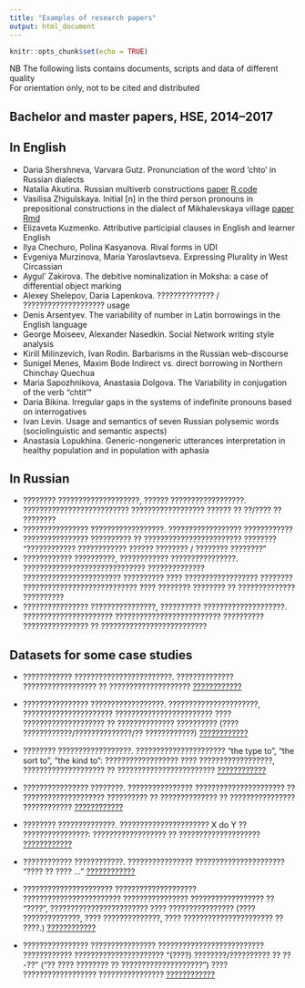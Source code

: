 ```yaml
---
title: "Examples of research papers"
output: html_document
---
```


```r
knitr::opts_chunk$set(echo = TRUE)
```

NB The following lists contains documents, scripts and data of different quality    
For orientation only, not to be cited and distributed      

## Bachelor and master papers, HSE, 2014--2017  

## In English  
* Daria Shershneva, Varvara Gutz. Pronunciation of the word 'chto' in Russian dialects  
* Natalia Akutina. Russian multiverb constructions [paper](https://agricolamz.github.io/2018-MAG_R_course/projects_examples/Akutina_Russian_serial_constructions.pdf) [R code](https://agricolamz.github.io/2018-MAG_R_course/projects_examples/Akutina_Russian_serial_constructions.R)   
* Vasilisa Zhigulskaya. Initial [n] in the third person pronouns in prepositional constructions in the dialect of Mikhalevskaya village [paper](https://agricolamz.github.io/2018-MAG_R_course/projects_examples/Zhigulskaya_pronouns.html) [Rmd](https://agricolamz.github.io/2018-MAG_R_course/projects_examples/Zhigulskaya_pronouns.Rmd)    
* Elizaveta Kuzmenko. Attributive participial clauses in English and learner English  
* Ilya Chechuro, Polina Kasyanova. Rival forms in UDI  
* Evgeniya Murzinova, Maria Yaroslavtseva. Expressing Plurality in West Circassian  
* Aygul' Zakirova. The debitive nominalization in Moksha: a case of differential object marking  
* Alexey Shelepov, Daria Lapenkova. ?????????????? / ???????????????????? usage  
* Denis Arsentyev. The variability of number in Latin borrowings in the English language  
* George Moiseev, Alexander Nasedkin. Social Network writing style analysis  
* Kirill Milinzevich, Ivan Rodin. Barbarisms in the Russian web-discourse  
* Sunigel Menes, Maxim Bode Indirect vs. direct borrowing in Northern Chinchay Quechua  
* Maria Sapozhnikova, Anastasia Dolgova. The Variability in conjugation of the verb "chtit'"  
* Daria Bikina. Irregular gaps in the systems of indefinite pronouns based on interrogatives  
* Ivan Levin. Usage and semantics of seven Russian polysemic words (sociolinguistic and semantic aspects)  
* Anastasia Lopukhina. Generic-nongeneric utterances interpretation in healthy population and in population with aphasia   

## In Russian
* ???????? ????????????????????, ?????? ??????????????????. ?????????????????????????? ?????????????????? ?????? ?? ??/???? ?? ????????  
* ???????????????? ??????????????????. ?????????????????? ???????????? ???????????????? ?????????? ?? ???????????????????????? ???????? "???????????? ???????????? ?????? ???????? / ???????? ????????"  
* ???????????? ??????????, ???????????? ????????????????. ?????????????????????????????? ?????????????? ???????????????????????? ?????????? ???? ?????????????????? ???????? ???????????????????????????? ???? ???????? ???????? ?? ?????????????? ??????????  
* ???????????????? ????????????????, ?????????? ????????????????????. ?????????????????????? ?????????????????????????? ?????????? ???????????????? ?? ??????????????????????????  

## Datasets for some case studies  

* ???????????? ????????????????????????. ?????????????? ?????????????????? ?? ????????????????????	[????????????](https://drive.google.com/drive/folders/0B_wha02nRkzkQUZsZXVhV1NIeVE)

* ???????????????? ??????????????????.	??????????????????????, ?????????????????????? ???????????????????????? ???? ???????????????????? ?? ?????????????? ?????????? (???? ????????????/??????????????/?? ????????????) [????????????](https://drive.google.com/drive/folders/0B21wcBDQwYJbekpfRGVSM1JHOUk?usp=sharing)

* ???????? ??????????????????.	?????????????????????? "the type to", "the sort to", "the kind to": ?????????????????? ???? ??????????????????, ???????????????????? ?? ????????????????????????	[????????????](https://drive.google.com/drive/folders/0B1jo4wnZ3s7uOWg5ck5rNk9wVFk)

* ???????????????? ????????.	???????????????? ?????????????????????? ?? ???????????????????? ?????????? ?? ?????????????? ?? ???????????????? ???????????? [????????????](https://docs.google.com/spreadsheets/d/1ZSQzDZirzGuxE0i1z_9vlm8nLqmRmGchyTyRdJpl4go/edit?usp=sharing)

* ???????? ??????????????.	?????????????????????? X do Y ?? ????????????????: ?????????????????? ?? ???????????????????? [????????????](https://drive.google.com/drive/u/0/folders/0B82eKZSAQ0dbXzI2TjJCdk5FWVk)

* ???????????? ????????????. ???????????????? ?????????????????????? "???? ?? ???? ..."	[????????????](https://docs.google.com/spreadsheets/d/1W08hG6Jm0q5UwKkwQldwY4ywebSoqIDX8M-u8YP__yM/edit?usp=sharing)

* ?????????????????????? ????????????????????	???????????????????????? ???????????????? ?????????????????? ?? "????", ???????????????????????? ???? ???????????????? (???? ??????????????, ???? ??????????????, ???? ?????????????????????? ?? ????.)	[????????????](https://docs.google.com/spreadsheets/d/1wSiwc80LCiB_6JeEJboypYEsUtALYL0Wzi7n7OU1VI4/edit#gid=0)

* ???????????????? ???????????????? ??????????????????????????	???????????? ?????????????????????? "(????) ????????/?????????? ?? ??-??" ("?? ???? ???????? ?? ????????????????????") ???? ?????????????????? ????????????????	[????????????](https://github.com/gree-gorey/constructions)
